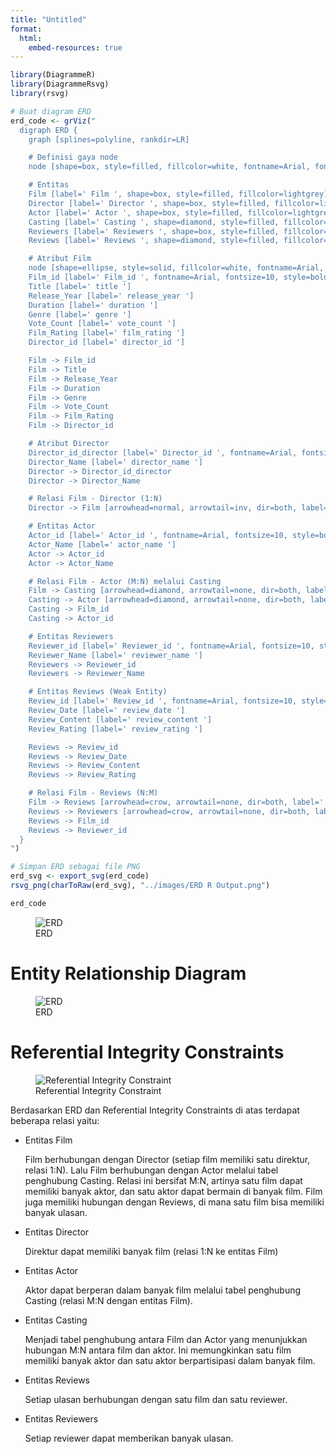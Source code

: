 ```yaml
---
title: "Untitled"
format: 
  html:
    embed-resources: true
---
```


```r
library(DiagrammeR)
library(DiagrammeRsvg)
library(rsvg)
```

```r
# Buat diagram ERD
erd_code <- grViz("
  digraph ERD {
    graph [splines=polyline, rankdir=LR]

    # Definisi gaya node
    node [shape=box, style=filled, fillcolor=white, fontname=Arial, fontsize=12]

    # Entitas
    Film [label=' Film ', shape=box, style=filled, fillcolor=lightgrey]
    Director [label=' Director ', shape=box, style=filled, fillcolor=lightgrey]
    Actor [label=' Actor ', shape=box, style=filled, fillcolor=lightgrey]
    Casting [label=' Casting ', shape=diamond, style=filled, fillcolor=white]
    Reviewers [label=' Reviewers ', shape=box, style=filled, fillcolor=lightgrey]
    Reviews [label=' Reviews ', shape=diamond, style=filled, fillcolor=white]

    # Atribut Film
    node [shape=ellipse, style=solid, fillcolor=white, fontname=Arial, fontsize=10]
    Film_id [label=' Film_id ', fontname=Arial, fontsize=10, style=bold]
    Title [label=' title ']
    Release_Year [label=' release_year ']
    Duration [label=' duration ']
    Genre [label=' genre ']
    Vote_Count [label=' vote_count ']
    Film_Rating [label=' film_rating ']
    Director_id [label=' director_id ']

    Film -> Film_id
    Film -> Title
    Film -> Release_Year
    Film -> Duration
    Film -> Genre
    Film -> Vote_Count
    Film -> Film_Rating
    Film -> Director_id

    # Atribut Director
    Director_id_director [label=' Director_id ', fontname=Arial, fontsize=10, style=bold]
    Director_Name [label=' director_name ']
    Director -> Director_id_director
    Director -> Director_Name

    # Relasi Film - Director (1:N)
    Director -> Film [arrowhead=normal, arrowtail=inv, dir=both, label=' 1:N ']

    # Entitas Actor
    Actor_id [label=' Actor_id ', fontname=Arial, fontsize=10, style=bold]
    Actor_Name [label=' actor_name ']
    Actor -> Actor_id
    Actor -> Actor_Name

    # Relasi Film - Actor (M:N) melalui Casting
    Film -> Casting [arrowhead=diamond, arrowtail=none, dir=both, label=' N ']
    Casting -> Actor [arrowhead=diamond, arrowtail=none, dir=both, label=' M ']
    Casting -> Film_id
    Casting -> Actor_id

    # Entitas Reviewers
    Reviewer_id [label=' Reviewer_id ', fontname=Arial, fontsize=10, style=bold]
    Reviewer_Name [label=' reviewer_name ']
    Reviewers -> Reviewer_id
    Reviewers -> Reviewer_Name

    # Entitas Reviews (Weak Entity)
    Review_id [label=' Review_id ', fontname=Arial, fontsize=10, style=bold]
    Review_Date [label=' review_date ']
    Review_Content [label=' review_content ']
    Review_Rating [label=' review_rating ']

    Reviews -> Review_id
    Reviews -> Review_Date
    Reviews -> Review_Content
    Reviews -> Review_Rating

    # Relasi Film - Reviews (N:M)
    Film -> Reviews [arrowhead=crow, arrowtail=none, dir=both, label=' N ']
    Reviews -> Reviewers [arrowhead=crow, arrowtail=none, dir=both, label=' M ']
    Reviews -> Film_id
    Reviews -> Reviewer_id
  }
")

# Simpan ERD sebagai file PNG
erd_svg <- export_svg(erd_code)
rsvg_png(charToRaw(erd_svg), "../images/ERD R Output.png")

erd_code
```

![ERD](../images/ERD R Output.png)

# Entity Relationship Diagram

![ERD](../images/ERD.png)

# Referential Integrity Constraints

![Referential Integrity Constraint](../images/Referential integrity constraints.png)

Berdasarkan ERD dan Referential Integrity Constraints di atas terdapat beberapa relasi yaitu:

-   Entitas Film

    Film berhubungan dengan Director (setiap film memiliki satu direktur, relasi 1:N). Lalu Film berhubungan dengan Actor melalui tabel penghubung Casting. Relasi ini bersifat M:N, artinya satu film dapat memiliki banyak aktor, dan satu aktor dapat bermain di banyak film. Film juga memiliki hubungan dengan Reviews, di mana satu film bisa memiliki banyak ulasan.

-   Entitas Director

    Direktur dapat memiliki banyak film (relasi 1:N ke entitas Film)

-   Entitas Actor

    Aktor dapat berperan dalam banyak film melalui tabel penghubung Casting (relasi M:N dengan entitas Film).

-   Entitas Casting

    Menjadi tabel penghubung antara Film dan Actor yang menunjukkan hubungan M:N antara film dan aktor. Ini memungkinkan satu film memiliki banyak aktor dan satu aktor berpartisipasi dalam banyak film.

-   Entitas Reviews

    Setiap ulasan berhubungan dengan satu film dan satu reviewer.

-   Entitas Reviewers

    Setiap reviewer dapat memberikan banyak ulasan.
